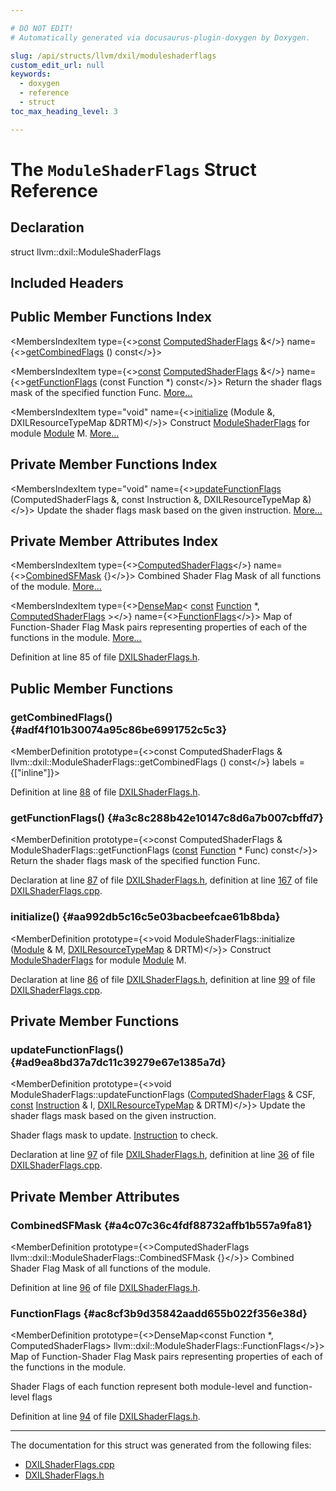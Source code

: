```yaml
---

# DO NOT EDIT!
# Automatically generated via docusaurus-plugin-doxygen by Doxygen.

slug: /api/structs/llvm/dxil/moduleshaderflags
custom_edit_url: null
keywords:
  - doxygen
  - reference
  - struct
toc_max_heading_level: 3

---
```





# The `ModuleShaderFlags` Struct Reference

<DoxygenPage pluginConfig={pluginConfig}>



## Declaration

<CodeBlock>struct llvm::dxil::ModuleShaderFlags</CodeBlock>

## Included Headers

<IncludesList>
<IncludesListItem
  filePath="Target/DirectX/DXILShaderFlags.h"
  permalink="/docs/api/files/lib/lib/target/lib/target/directx/dxilshaderflags-h"
  isLocal="true" />
</IncludesList>

## Public Member Functions Index

<MembersIndex>

<MembersIndexItem
  type={<><a href="/docs/api/files/lib/lib/target/lib/target/aarch64/aarch64promoteconstant-cpp/#a90f8350fecae261c25be85d38b451bff">const</a> <a href="/docs/api/structs/llvm/dxil/computedshaderflags">ComputedShaderFlags</a> &amp;</>}
  name={<><a href="#adf4f101b30074a95c86be6991752c5c3">getCombinedFlags</a> () const</>}>
</MembersIndexItem>

<MembersIndexItem
  type={<><a href="/docs/api/files/lib/lib/target/lib/target/aarch64/aarch64promoteconstant-cpp/#a90f8350fecae261c25be85d38b451bff">const</a> <a href="/docs/api/structs/llvm/dxil/computedshaderflags">ComputedShaderFlags</a> &amp;</>}
  name={<><a href="#a3c8c288b42e10147c8d6a7b007cbffd7">getFunctionFlags</a> (const Function &#42;) const</>}>
Return the shader flags mask of the specified function Func. <a href="#a3c8c288b42e10147c8d6a7b007cbffd7">More...</a>
</MembersIndexItem>

<MembersIndexItem
  type="void"
  name={<><a href="#aa992db5c16c5e03bacbeefcae61b8bda">initialize</a> (Module &amp;, DXILResourceTypeMap &amp;DRTM)</>}>
Construct <a href="/docs/api/structs/llvm/dxil/moduleshaderflags">ModuleShaderFlags</a> for module <a href="/docs/api/classes/llvm/module">Module</a> M. <a href="#aa992db5c16c5e03bacbeefcae61b8bda">More...</a>
</MembersIndexItem>

</MembersIndex>

## Private Member Functions Index

<MembersIndex>

<MembersIndexItem
  type="void"
  name={<><a href="#ad9ea8bd37a7dc11c39279e67e1385a7d">updateFunctionFlags</a> (ComputedShaderFlags &amp;, const Instruction &amp;, DXILResourceTypeMap &amp;)</>}>
Update the shader flags mask based on the given instruction. <a href="#ad9ea8bd37a7dc11c39279e67e1385a7d">More...</a>
</MembersIndexItem>

</MembersIndex>

## Private Member Attributes Index

<MembersIndex>

<MembersIndexItem
  type={<><a href="/docs/api/structs/llvm/dxil/computedshaderflags">ComputedShaderFlags</a></>}
  name={<><a href="#a4c07c36c4fdf88732affb1b557a9fa81">CombinedSFMask</a> &#123;&#125;</>}>
Combined Shader Flag Mask of all functions of the module. <a href="#a4c07c36c4fdf88732affb1b557a9fa81">More...</a>
</MembersIndexItem>

<MembersIndexItem
  type={<><a href="/docs/api/classes/llvm/densemap">DenseMap</a>&lt; <a href="/docs/api/files/lib/lib/target/lib/target/aarch64/aarch64promoteconstant-cpp/#a90f8350fecae261c25be85d38b451bff">const</a> <a href="/docs/api/classes/llvm/function">Function</a> &#42;, <a href="/docs/api/structs/llvm/dxil/computedshaderflags">ComputedShaderFlags</a> &gt;</>}
  name={<><a href="#ac8cf3b9d35842aadd655b022f356e38d">FunctionFlags</a></>}>
Map of Function-Shader Flag Mask pairs representing properties of each of the functions in the module. <a href="#ac8cf3b9d35842aadd655b022f356e38d">More...</a>
</MembersIndexItem>

</MembersIndex>


Definition at line 85 of file <a href="/docs/api/files/lib/lib/target/lib/target/directx/dxilshaderflags-h">DXILShaderFlags.h</a>.

<SectionDefinition>

## Public Member Functions

### getCombinedFlags() {#adf4f101b30074a95c86be6991752c5c3}

<MemberDefinition
  prototype={<>const ComputedShaderFlags &amp; llvm::dxil::ModuleShaderFlags::getCombinedFlags () const</>}
  labels = {["inline"]}>

Definition at line <a href="/docs/api/files/lib/lib/target/lib/target/directx/dxilshaderflags-h/#l00088">88</a> of file <a href="/docs/api/files/lib/lib/target/lib/target/directx/dxilshaderflags-h">DXILShaderFlags.h</a>.
</MemberDefinition>

### getFunctionFlags() {#a3c8c288b42e10147c8d6a7b007cbffd7}

<MemberDefinition
  prototype={<>const ComputedShaderFlags &amp; ModuleShaderFlags::getFunctionFlags (<a href="/docs/api/files/lib/lib/target/lib/target/aarch64/aarch64promoteconstant-cpp/#a90f8350fecae261c25be85d38b451bff">const</a> <a href="/docs/api/classes/llvm/function">Function</a> &#42; Func) const</>}>
Return the shader flags mask of the specified function Func.

Declaration at line <a href="/docs/api/files/lib/lib/target/lib/target/directx/dxilshaderflags-h/#l00087">87</a> of file <a href="/docs/api/files/lib/lib/target/lib/target/directx/dxilshaderflags-h">DXILShaderFlags.h</a>, definition at line <a href="/docs/api/files/lib/lib/target/lib/target/directx/dxilshaderflags-cpp/#l00167">167</a> of file <a href="/docs/api/files/lib/lib/target/lib/target/directx/dxilshaderflags-cpp">DXILShaderFlags.cpp</a>.
</MemberDefinition>

### initialize() {#aa992db5c16c5e03bacbeefcae61b8bda}

<MemberDefinition
  prototype={<>void ModuleShaderFlags::initialize (<a href="/docs/api/classes/llvm/module">Module</a> &amp; M, <a href="/docs/api/classes/llvm/dxilresourcetypemap">DXILResourceTypeMap</a> &amp; DRTM)</>}>
Construct <a href="/docs/api/structs/llvm/dxil/moduleshaderflags">ModuleShaderFlags</a> for module <a href="/docs/api/classes/llvm/module">Module</a> M.

Declaration at line <a href="/docs/api/files/lib/lib/target/lib/target/directx/dxilshaderflags-h/#l00086">86</a> of file <a href="/docs/api/files/lib/lib/target/lib/target/directx/dxilshaderflags-h">DXILShaderFlags.h</a>, definition at line <a href="/docs/api/files/lib/lib/target/lib/target/directx/dxilshaderflags-cpp/#l00099">99</a> of file <a href="/docs/api/files/lib/lib/target/lib/target/directx/dxilshaderflags-cpp">DXILShaderFlags.cpp</a>.
</MemberDefinition>

</SectionDefinition>

<SectionDefinition>

## Private Member Functions

### updateFunctionFlags() {#ad9ea8bd37a7dc11c39279e67e1385a7d}

<MemberDefinition
  prototype={<>void ModuleShaderFlags::updateFunctionFlags (<a href="/docs/api/structs/llvm/dxil/computedshaderflags">ComputedShaderFlags</a> &amp; CSF, <a href="/docs/api/files/lib/lib/target/lib/target/aarch64/aarch64promoteconstant-cpp/#a90f8350fecae261c25be85d38b451bff">const</a> <a href="/docs/api/classes/llvm/instruction">Instruction</a> &amp; I, <a href="/docs/api/classes/llvm/dxilresourcetypemap">DXILResourceTypeMap</a> &amp; DRTM)</>}>
Update the shader flags mask based on the given instruction.

<ParametersList title="Parameters">
<ParametersListItem name="CSF">Shader flags mask to update.</ParametersListItem>
<ParametersListItem name="I"><a href="/docs/api/classes/llvm/instruction">Instruction</a> to check.</ParametersListItem>
</ParametersList>

Declaration at line <a href="/docs/api/files/lib/lib/target/lib/target/directx/dxilshaderflags-h/#l00097">97</a> of file <a href="/docs/api/files/lib/lib/target/lib/target/directx/dxilshaderflags-h">DXILShaderFlags.h</a>, definition at line <a href="/docs/api/files/lib/lib/target/lib/target/directx/dxilshaderflags-cpp/#l00036">36</a> of file <a href="/docs/api/files/lib/lib/target/lib/target/directx/dxilshaderflags-cpp">DXILShaderFlags.cpp</a>.
</MemberDefinition>

</SectionDefinition>

<SectionDefinition>

## Private Member Attributes

### CombinedSFMask {#a4c07c36c4fdf88732affb1b557a9fa81}

<MemberDefinition
  prototype={<>ComputedShaderFlags llvm::dxil::ModuleShaderFlags::CombinedSFMask &#123;&#125;</>}>
Combined Shader Flag Mask of all functions of the module.

Definition at line <a href="/docs/api/files/lib/lib/target/lib/target/directx/dxilshaderflags-h/#l00096">96</a> of file <a href="/docs/api/files/lib/lib/target/lib/target/directx/dxilshaderflags-h">DXILShaderFlags.h</a>.
</MemberDefinition>

### FunctionFlags {#ac8cf3b9d35842aadd655b022f356e38d}

<MemberDefinition
  prototype={<>DenseMap&lt;const Function &#42;, ComputedShaderFlags&gt; llvm::dxil::ModuleShaderFlags::FunctionFlags</>}>
Map of Function-Shader Flag Mask pairs representing properties of each of the functions in the module.

Shader Flags of each function represent both module-level and function-level flags

Definition at line <a href="/docs/api/files/lib/lib/target/lib/target/directx/dxilshaderflags-h/#l00094">94</a> of file <a href="/docs/api/files/lib/lib/target/lib/target/directx/dxilshaderflags-h">DXILShaderFlags.h</a>.
</MemberDefinition>

</SectionDefinition>

<hr/>

The documentation for this struct was generated from the following files:

<ul>
<li><a href="/docs/api/files/lib/lib/target/lib/target/directx/dxilshaderflags-cpp">DXILShaderFlags.cpp</a></li>
<li><a href="/docs/api/files/lib/lib/target/lib/target/directx/dxilshaderflags-h">DXILShaderFlags.h</a></li>
</ul>

</DoxygenPage>
